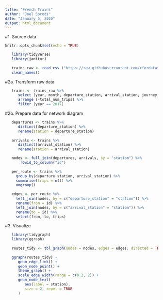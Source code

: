 ```yaml
---
title: "French Trains"
author: "Joel Soroos"
date: "January 5, 2020"
output: html_document
---
```


#1.  Source data
```r
knitr::opts_chunk$set(echo = TRUE)

   library(tidyverse)
   library(janitor)
   
   trains_raw <- read_csv ("https://raw.githubusercontent.com/rfordatascience/tidytuesday/master/data/2019/2019-02-26/full_trains.csv") %>%
   clean_names()
```


#2a.  Transform raw data
```r

   trains <- trains_raw %>%
      select (year, month, departure_station, arrival_station, journey_time_avg, total_num_trips) %>%
      arrange (-total_num_trips) %>%
      filter (year == 2017)
```


#2b.  Prepare data for network diagram
```r

   departures <- trains %>%
      distinct(departure_station) %>%
      rename(station = departure_station)
   
   arrivals <- trains %>%
      distinct(arrival_station) %>%
      rename(station = arrival_station)

   nodes <- full_join(departures, arrivals, by = "station") %>%
       rowid_to_column("id")
   
   per_route <- trains %>%  
     group_by(departure_station, arrival_station) %>%
     summarise(trips = n()) %>% 
     ungroup()
   
   edges <- per_route %>% 
     left_join(nodes, by = c("departure_station" = "station")) %>% 
     rename(from = id) %>% 
     left_join(nodes, by = c("arrival_station" = "station")) %>% 
     rename(to = id) %>%
     select(from, to, trips)
```   


#3.  Visualize
```r
   
   library(tidygraph)
   library(ggraph)
   
   routes_tidy <- tbl_graph(nodes = nodes, edges = edges, directed = TRUE)
   
   ggraph(routes_tidy) +
      geom_edge_link() +
      geom_node_point() +
      theme_graph() +
      scale_edge_width(range = c(0.2, 2)) +
      geom_node_text(
         aes(label = station),
         size = 2, repel = TRUE
      ) 
```   
   
   




